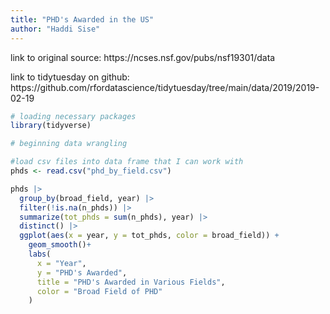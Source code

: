 ```yaml
---
title: "PHD's Awarded in the US"
author: "Haddi Sise"
---
```


link to original source: https://ncses.nsf.gov/pubs/nsf19301/data

link to tidytuesday on github: https://github.com/rfordatascience/tidytuesday/tree/main/data/2019/2019-02-19

```r
# loading necessary packages
library(tidyverse)
```

```r
# beginning data wrangling

#load csv files into data frame that I can work with
phds <- read.csv("phd_by_field.csv")

phds |>
  group_by(broad_field, year) |>
  filter(!is.na(n_phds)) |>
  summarize(tot_phds = sum(n_phds), year) |>
  distinct() |>
  ggplot(aes(x = year, y = tot_phds, color = broad_field)) +
    geom_smooth()+
    labs(
      x = "Year",
      y = "PHD's Awarded",
      title = "PHD's Awarded in Various Fields",
      color = "Broad Field of PHD"
    )
```
